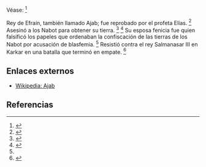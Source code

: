 Véase: <ref name="n0">{{lib|LU|124|6|3}}</ref> 

Rey de Efraín, también llamado Ajab; fue reprobado por el profeta Elías. <ref name="n1">{{lib|LU|123|5|12}}</ref> Asesinó a los Nabot para obtener su tierra. <ref name="n2">{{lib|LU|97|3|6}}</ref> <ref name="n3">{{lib|LU|97|9|19}}</ref> Su esposa fenicia fue quien falsificó los papeles que ordenaban la confiscación de las tierras de los Nabot por acusación de blasfemia. <ref name="n3"/> Resistió contra el rey Salmanasar III en Karkar en una batalla que terminó en empate. <ref name="n4">{{lib|LU|97|9|18}}</ref> 

== Enlaces externos ==

* [https://es.wikipedia.org/wiki/Ajab Wikipedia: Ajab]


== Referencias ==

<references/>
